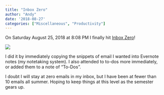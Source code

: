 ```yaml
---
title: "Inbox Zero"
author: "Andy"
date: '2018-08-27'
categories: ["Miscellaneous", "Productivity"]
---
```



On Saturday August 25, 2018 at 8:08 PM I finally hit [Inbox Zero](https://www.youtube.com/watch?v=z9UjeTMb3Yk)!

![](inbox-zero.png)


I did it by immediately copying the snippets of email I wanted into Evernote notes (my notetaking system). I also attended to to-dos more immediately, or added them to a note of "To-Dos".

I doubt I will stay at zero emails in my inbox, but I have been at fewer than 10 emails all summer. Hoping to keep things at this level as the semester gears up.